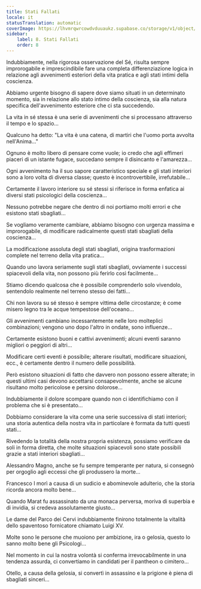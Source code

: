 ```yaml
---
title: Stati Fallati
locale: it
statusTranslation: automatic
coverImage: https://lhvmrqwrcowdvduuaukz.supabase.co/storage/v1/object/public/strapi-uploads/small_cover-tratado-de-psicologia-revolucionaria.webp-5e15e1cec4e0ebebcde5d7fc7565d8fd.webp
sidebar:
    label: 8. Stati Fallati
    order: 8
---
```

Indubbiamente, nella rigorosa osservazione del Sé, risulta sempre improrogabile e imprescindibile fare una completa differenziazione logica in relazione agli avvenimenti esteriori della vita pratica e agli stati intimi della coscienza.

Abbiamo urgente bisogno di sapere dove siamo situati in un determinato momento, sia in relazione allo stato intimo della coscienza, sia alla natura specifica dell'avvenimento esteriore che ci sta succedendo.

La vita in sé stessa è una serie di avvenimenti che si processano attraverso il tempo e lo spazio...

Qualcuno ha detto: "La vita è una catena, di martiri che l'uomo porta avvolta nell'Anima..."

Ognuno è molto libero di pensare come vuole; io credo che agli effimeri piaceri di un istante fugace, succedano sempre il disincanto e l'amarezza...

Ogni avvenimento ha il suo sapore caratteristico speciale e gli stati interiori sono a loro volta di diversa classe; questo è incontrovertibile, irrefutabile...

Certamente il lavoro interiore su sé stessi si riferisce in forma enfatica ai diversi stati psicologici della coscienza...

Nessuno potrebbe negare che dentro di noi portiamo molti errori e che esistono stati sbagliati...

Se vogliamo veramente cambiare, abbiamo bisogno con urgenza massima e improrogabile, di modificare radicalmente questi stati sbagliati della coscienza...

La modificazione assoluta degli stati sbagliati, origina trasformazioni complete nel terreno della vita pratica...

Quando uno lavora seriamente sugli stati sbagliati, ovviamente i successi spiacevoli della vita, non possono più ferirlo così facilmente...

Stiamo dicendo qualcosa che è possibile comprenderlo solo vivendolo, sentendolo realmente nel terreno stesso dei fatti...

Chi non lavora su sé stesso è sempre vittima delle circostanze; è come misero legno tra le acque tempestose dell'oceano...

Gli avvenimenti cambiano incessantemente nelle loro molteplici combinazioni; vengono uno dopo l'altro in ondate, sono influenze...

Certamente esistono buoni e cattivi avvenimenti; alcuni eventi saranno migliori o peggiori di altri...

Modificare certi eventi è possibile; alterare risultati, modificare situazioni, ecc., è certamente dentro il numero delle possibilità.

Però esistono situazioni di fatto che davvero non possono essere alterate; in questi ultimi casi devono accettarsi consapevolmente, anche se alcune risultano molto pericolose e persino dolorose...

Indubbiamente il dolore scompare quando non ci identifichiamo con il problema che si è presentato...

Dobbiamo considerare la vita come una serie successiva di stati interiori; una storia autentica della nostra vita in particolare è formata da tutti questi stati...

Rivedendo la totalità della nostra propria esistenza, possiamo verificare da soli in forma diretta, che molte situazioni spiacevoli sono state possibili grazie a stati interiori sbagliati...

Alessandro Magno, anche se fu sempre temperante per natura, si consegnò per orgoglio agli eccessi che gli produssero la morte...

Francesco I morì a causa di un sudicio e abominevole adulterio, che la storia ricorda ancora molto bene...

Quando Marat fu assassinato da una monaca perversa, moriva di superbia e di invidia, si credeva assolutamente giusto...

Le dame del Parco dei Cervi indubbiamente finirono totalmente la vitalità dello spaventoso fornicatore chiamato Luigi XV.

Molte sono le persone che muoiono per ambizione, ira o gelosia, questo lo sanno molto bene gli Psicologi...

Nel momento in cui la nostra volontà si conferma irrevocabilmente in una tendenza assurda, ci convertiamo in candidati per il pantheon o cimitero...

Otello, a causa della gelosia, si convertì in assassino e la prigione è piena di sbagliati sinceri...

